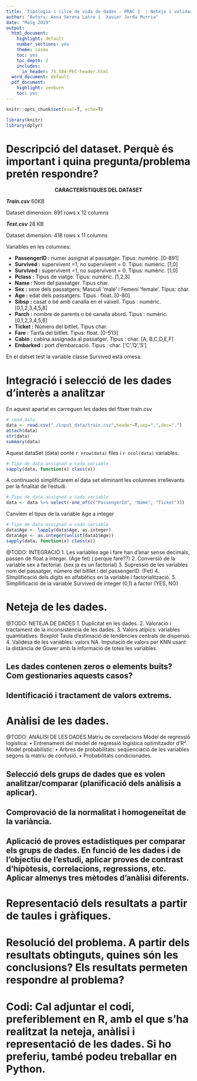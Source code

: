 ```yaml
---
title: 'Tipologia i cilce de vida de dades - PRAC 2  : Neteja i validació de dades.'
author: "Autors: Anna Serena Latre i  Xavier Jorda Murria"
date: "Maig 2019"
output:
  html_document:
    highlight: default
    number_sections: yes
    theme: cosmo
    toc: yes
    toc_depth: 2
    includes:
      in_header: 75.584-PEC-header.html
  word_document: default
  pdf_document:
    highlight: zenburn
    toc: yes
---
```


```r
knitr::opts_chunk$set(eval=T, echo=T)
```



```r
library(knitr)
library(dplyr)
```

# Descripció del dataset. Perquè és important i quina pregunta/problema pretén respondre?

<center>

__CARACTERÍSTIQUES DEL DATASET__

</center>

***Train.csv***  60KB

Dataset dimension: 891 rows x  12 columns

***Test.csv*** 28 KB

Dataset dimension: 418 rows x 11 columns

Variables en les columnes: 

  * __PassengerID :__ numer assignat al passatger. Tipus: numèric. [0-891]
  * __Survived :__ supervivent =1, no supervivent = 0. Tipus: numèric.  [1,0]
  * __Survived :__ supervivent =1, no supervivent = 0. Tipus: numèric.  [1,0]
  * __Pclass :__ Tipus de viatge. Tipus: numèric. [1,2,3]
  * __Name :__ Nom del passatger. Tipus char. 
  * __Sex :__ sexe dels passatgers; Masculí ‘male’ i Femení ‘female’. Tipus: char. 
  * __Age :__ edat dels passatgers. Tipus : float. [0-80]
  * __Sibsp :__ casat o bé amb canalla en el vaixell. Tipus : numèric. [0,1,2,3,4,5,8]
  * __Parch :__ nombre de parents o bé canalla abord. Tipus : numèric. [0,1,2,3,4,5,6]
  * __Ticket :__ Número del bitllet. Tipus char.
  * __Fare :__ Tarifa del bitllet. Tipus: float. [0-513]
  * __Cabin :__ cabina assignada al passatger. Tipus : char. [A, B,C,D,E,F]
  * __Embarked :__ port d’embarcació. Tipus : char. [‘C’,’Q’,’S’]

En el datset test la variable classe Survived està omesa. 


# Integració i selecció de les dades d’interès a analitzar

En aquest apartat es carreguen les dades del fitxer train.csv 
```r
# read data
data <- read.csv("./input_data/train.csv",header=T,sep=",",dec=".")
attach(data)
str(data)
summary(data)
```
Aquest dataSet (data) conté  `r nrow(data)` files i  `r ncol(data)` variables. 

```r
# Tipo de data assignad a cada variable
sapply(data, function(x) class(x))
```

A continuació simplificarem el data set eliminant les columnes irrellevants per la finalitat de l'estudi.
```r
# Tipo de data assignad a cada variable
data <- data %>% select(-one_of(c("PassengerId", "Name", "Ticket")))
```

Canviem el tipus de la variable Age a integer
```r
# Tipo de data assignad a cada variable
data$Age <- lapply(data$Age, as.integer)
data$Age <- as.integer(unlist(data1$Age))
sapply(data, function(x) class(x))

```

@TODO:
INTEGRACIÓ
    1. Les variables age i fare han d’anar sense decimals, passen de float a integer.
  (Age fet)
  ( perque fare??)
    2. Conversió de la variable sex a factorial.
  (sex ja es un factorial)
    3. Supressió de les variables nom del passatger, número del bitllet i del passengerID. 
  (Fet)
    4. Simplificació dels dígits en alfabètics en la variable i factorialització. 
    5. Simpllificació de la variable Survived de integer (0,1) a factor (YES, NO)

# Neteja de les dades.

@TODO:
NETEJA DE DADES
    1. Duplicitat en les dades.
    2. Valoració i tractament de la inconsistència de les dades.
    3. Valors atípics: variables quantitatives.
	Boxplot
	Taula d’estimació de tendències centrals de dispersió.
    4. Validesa de les variables: valors NA.
Imputació de valors per KNN usant la distància de Gower amb la informació de totes les variables.  

## Les dades contenen zeros o elements buits? Com gestionaries aquests casos?

## Identificació i tractament de valors extrems.

# Anàlisi de les dades.

@TODO:
ANÀLISI DE LES DADES
Matriu de correlacions
Model de regressió logística:
    • Entrenament del model de regressió logística optimitzador d’R².
Model probabilístic: 
    • Arbres de probabilitats: seqüenciació de les variables segons la matriu de confusió.
    • Probabilitats condicionades. 

## Selecció dels grups de dades que es volen analitzar/comparar (planificació dels anàlisis a aplicar).

## Comprovació de la normalitat i homogeneïtat de la variància.

## Aplicació de proves estadístiques per comparar els grups de dades. En funció de les dades i de l’objectiu de l’estudi, aplicar proves de contrast d’hipòtesis, correlacions, regressions, etc. Aplicar almenys tres mètodes d’anàlisi diferents.

# Representació dels resultats a partir de taules i gràfiques.

# Resolució del problema. A partir dels resultats obtinguts, quines són les conclusions? Els resultats permeten respondre al problema?

# Codi: Cal adjuntar el codi, preferiblement en R, amb el que s’ha realitzat la neteja, anàlisi i representació de les dades. Si ho preferiu, també podeu treballar en Python.



